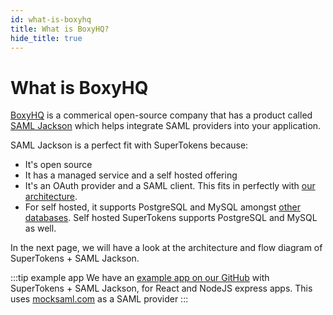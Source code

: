 ```yaml
---
id: what-is-boxyhq
title: What is BoxyHQ?
hide_title: true
---
```


<!-- COPY DOCS -->
<!-- ./thirdpartyemailpassword/common-customizations/saml/with-boxyhq/what-is-boxyhq.mdx -->

# What is BoxyHQ

[BoxyHQ](https://boxyhq.com/) is a commerical open-source company that has a product called [SAML Jackson](https://boxyhq.com/docs/jackson/introduction) which helps integrate SAML providers into your application.

SAML Jackson is a perfect fit with SuperTokens because:
- It's open source
- It has a managed service and a self hosted offering
- It's an OAuth provider and a SAML client. This fits in perfectly with [our architecture](../saml-login).
- For self hosted, it supports PostgreSQL and MySQL amongst [other databases](https://boxyhq.com/docs/jackson/deploy/service#database). Self hosted SuperTokens supports PostgreSQL and MySQL as well.

<!-- TODO: add more detail about BoxyHQ? -->

In the next page, we will have a look at the architecture and flow diagram of SuperTokens + SAML Jackson.

:::tip example app
We have an [example app on our GitHub](https://github.com/supertokens/jackson-supertokens-express) with SuperTokens + SAML Jackson, for React and NodeJS express apps. This uses [mocksaml.com](https://mocksaml.com/) as a SAML provider
:::
